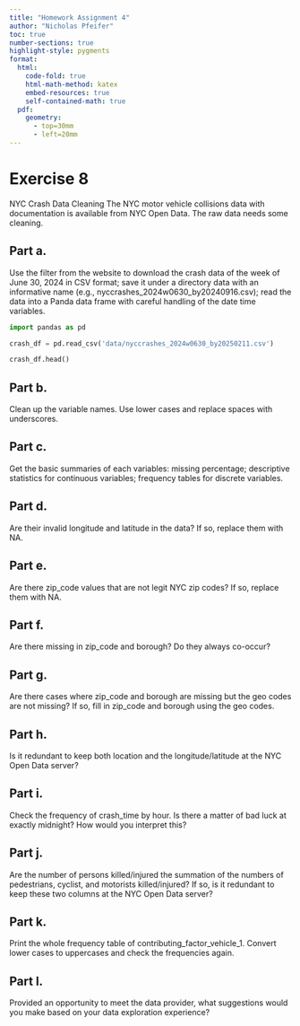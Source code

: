 ```yaml
---
title: "Homework Assignment 4"
author: "Nicholas Pfeifer"
toc: true
number-sections: true
highlight-style: pygments
format: 
  html: 
    code-fold: true
    html-math-method: katex
    embed-resources: true
    self-contained-math: true
  pdf: 
    geometry: 
      - top=30mm
      - left=20mm
---
```


# Exercise 8

NYC Crash Data Cleaning The NYC motor vehicle collisions data with
documentation is available from NYC Open Data. The raw data needs some
cleaning.

## Part a.

Use the filter from the website to download the crash data of the
week of June 30, 2024 in CSV format; save it under a directory data with an
informative name (e.g., nyccrashes_2024w0630_by20240916.csv); read the data
into a Panda data frame with careful handling of the date time variables.

```python
import pandas as pd

crash_df = pd.read_csv('data/nyccrashes_2024w0630_by20250211.csv')

crash_df.head()
```

## Part b.

Clean up the variable names. Use lower cases and replace spaces with
underscores.

## Part c.

Get the basic summaries of each variables: missing percentage;
descriptive statistics for continuous variables; frequency tables for
discrete variables.

## Part d.

Are their invalid longitude and latitude in the data? If so,
replace them with NA.

## Part e.

Are there zip_code values that are not legit NYC zip codes? If so,
replace them with NA.

## Part f.

Are there missing in zip_code and borough? Do they always co-occur?

## Part g.

Are there cases where zip_code and borough are missing but the geo codes are
not missing? If so, fill in zip_code and borough using the geo codes.

## Part h.

Is it redundant to keep both location and the longitude/latitude at
the NYC Open Data server?

## Part i.

Check the frequency of crash_time by hour. Is there a matter of bad luck
at exactly midnight? How would you interpret this?

## Part j.

Are the number of persons killed/injured the summation of the numbers of
pedestrians, cyclist, and motorists killed/injured? If so, is it redundant
to keep these two columns at the NYC Open Data server?

## Part k.

Print the whole frequency table of contributing_factor_vehicle_1.
Convert lower cases to uppercases and check the frequencies again.

## Part l.

Provided an opportunity to meet the data provider, what suggestions
would you make based on your data exploration experience?